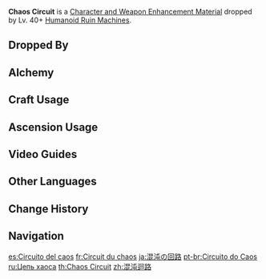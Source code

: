 {{Item Infobox
|id           = 112024
|image        = Item Chaos Circuit.png
|type         = Character and Weapon Enhancement Materials
|group        = Chaos Parts
|group2       = Elite Enemy Drops
|invCategory  = Character Development Items
|quality      = 3
|description  = Comes from ancient defunct relic structures. Was once a logic circuit responsible for movement functions. Sadly, no one is able to make sense of how it worked.
|source1      = Dropped by Lv. 40+ [[Humanoid Ruin Machines]]
|source2      = [[Alchemy]]
}}
'''Chaos Circuit''' is a [[Character and Weapon Enhancement Material]] dropped by Lv. 40+ [[Humanoid Ruin Machines]].

==Dropped By==
{{Dropped By|level=40}}

==Alchemy==
{{Recipe
|type = Crafting
|Chaos Device = 3
|Mora = 50
|sort = Chaos Device;Mora
}}

==Craft Usage==
{{Craft Usage}}

==Ascension Usage==
{{Ascension Usage}}

==Video Guides==
{{EVT
|video1   = https://youtu.be/EcwCjk-B08M
|caption1 = Farm Guide
}}

==Other Languages==
{{Other Languages
|en      = Chaos Circuit
|zhs     = 混沌回路
|zhs_rm  = Hùndùn Huílù
|zht     = 混沌迴路
|zht_rm  = Hùndùn Huílù
|zh_tl   = Chaos Circuit
|ja      = 混沌の回路
|ja_rm   = Konton no Kairo
|ja_tl   = Chaos Circuit
|ko      = 혼돈의 회로
|ko_rm   = Hondon-ui Hoero
|ko_tl   = Chaotic Circuit
|es      = Circuito del caos
|es_tl   = Chaos Circuit
|fr      = Circuit du chaos
|fr_tl   = Chaos Circuit
|ru      = Цепь хаоса
|ru_tl   = Chaos Chain
|th      = Chaos Circuit
|vi      = Bộ Não Hỗn Độn
|vi_tl   = Chaos Brain
|de      = Chaos-Schaltkreis
|de_tl   = Chaos Circuit
|id      = Chaos Circuit
|pt      = Circuito do Caos
|pt_tl   = Chaos Circuit
|tr      = Kaos Devresi
|tr_tl   = 
|it      = Circuito del caos
|it_tl   = 
}}

==Change History==
{{Change History|1.0}}

==Navigation==
{{Development Item Navbox|Character and Weapon Enhancement Materials}}

[[es:Circuito del caos]]
[[fr:Circuit du chaos]]
[[ja:混沌の回路]]
[[pt-br:Circuito do Caos]]
[[ru:Цепь хаоса]]
[[th:Chaos Circuit]]
[[zh:混沌迴路]]